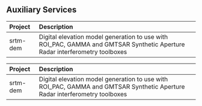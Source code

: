 ## Auxiliary Services
<table>
 <thead>
  <tr>
   <th style="text-align:left;"> Project </th>
   <th style="text-align:left;"> Description </th>
  </tr>
 </thead>
<tbody>
  <tr>
   <td style="text-align:left;"> srtm-dem </td>
   <td style="text-align:left;"> Digital elevation model generation to use with ROI_PAC, GAMMA and GMTSAR Synthetic Aperture Radar interferometry toolboxes </td>
  </tr>
</tbody>
</table>
<table>
 <thead>
  <tr>
   <th style="text-align:left;"> Project </th>
   <th style="text-align:left;"> Description </th>
  </tr>
 </thead>
<tbody>
  <tr>
   <td style="text-align:left;"> srtm-dem </td>
   <td style="text-align:left;"> Digital elevation model generation to use with ROI_PAC, GAMMA and GMTSAR Synthetic Aperture Radar interferometry toolboxes </td>
  </tr>
</tbody>
</table>
